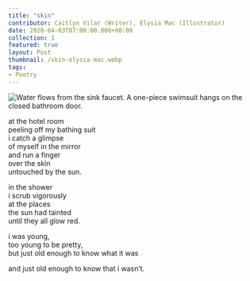 ---
title: "skin"
contributor: Caitlyn Vilar (Writer), Elysia Mac (Illustrator)
date: 2020-04-03T07:00:00.000+00:00
collection: 1
featured: true
layout: Post
thumbnail: /skin-elysia-mac.webp
tags:
- Poetry
---
<img src="{{ site.baseurl }}/uploads/1/skin-elysia-mac.jpg" 
    alt="Water flows from the sink faucet. A one-piece swimsuit hangs on the closed bathroom door."
    class="w450" />

at the hotel room<br />peeling off my bathing suit<br />i catch a glimpse<br />of myself in the mirror<br />and run a finger<br />over the skin<br />untouched by the sun.

in the shower<br />i scrub vigorously<br />at the places<br />the sun had tainted<br />until they all glow red.

i was young,<br />too young to be pretty,<br />but just old enough to know what it was

and just old enough to know that i wasn’t.